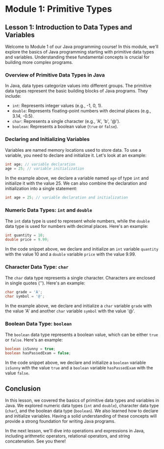 # Module 1: Primitive Types

## Lesson 1: Introduction to Data Types and Variables

Welcome to Module 1 of our Java programming course! In this module, we'll explore the basics of Java programming starting with primitive data types and variables. Understanding these fundamental concepts is crucial for building more complex programs.

### Overview of Primitive Data Types in Java

In Java, data types categorize values into different groups. The primitive data types represent the basic building blocks of Java programs. They include:

- `int`: Represents integer values (e.g., -1, 0, 1).
- `double`: Represents floating-point numbers with decimal places (e.g., 3.14, -0.5).
- `char`: Represents a single character (e.g., 'A', 'b', '@').
- `boolean`: Represents a boolean value (`true` or `false`).

### Declaring and Initializing Variables

Variables are named memory locations used to store data. To use a variable, you need to declare and initialize it. Let's look at an example:

```java
int age; // variable declaration
age = 25; // variable initialization
```

In the example above, we declare a variable named `age` of type `int` and initialize it with the value 25. We can also combine the declaration and initialization into a single statement:

```java
int age = 25; // variable declaration and initialization
```

### Numeric Data Types: `int` and `double`

The `int` data type is used to represent whole numbers, while the `double` data type is used for numbers with decimal places. Here's an example:

```java
int quantity = 10;
double price = 9.99;
```

In the code snippet above, we declare and initialize an `int` variable `quantity` with the value 10 and a `double` variable `price` with the value 9.99.

### Character Data Type: `char`

The `char` data type represents a single character. Characters are enclosed in single quotes (''). Here's an example:

```java
char grade = 'A';
char symbol = '@';
```

In the example above, we declare and initialize a `char` variable `grade` with the value 'A' and another `char` variable `symbol` with the value '@'.

### Boolean Data Type: `boolean`

The `boolean` data type represents a boolean value, which can be either `true` or `false`. Here's an example:

```java
boolean isSunny = true;
boolean hasPassedExam = false;
```

In the code snippet above, we declare and initialize a `boolean` variable `isSunny` with the value `true` and a `boolean` variable `hasPassedExam` with the value `false`.

## Conclusion

In this lesson, we covered the basics of primitive data types and variables in Java. We explored numeric data types (`int` and `double`), character data type (`char`), and the boolean data type (`boolean`). We also learned how to declare and initialize variables. Having a solid understanding of these concepts will provide a strong foundation for writing Java programs.

In the next lesson, we'll dive into operations and expressions in Java, including arithmetic operators, relational operators, and string concatenation. See you there!
